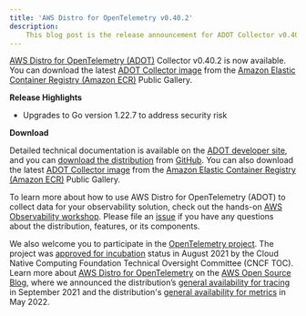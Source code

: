 ```yaml
---
title: 'AWS Distro for OpenTelemetry v0.40.2'
description:
    This blog post is the release announcement for ADOT Collector v0.40.2
---
```



<SectionSeparator />

[AWS Distro for OpenTelemetry (ADOT)](https://aws-otel.github.io/) Collector v0.40.2 is now available.
You can download the latest [ADOT Collector image](https://gallery.ecr.aws/aws-observability/aws-otel-collector) from the
[Amazon Elastic Container Registry (Amazon ECR)](https://aws.amazon.com/ecr/) Public Gallery.

<SectionSeparator />

**Release Highlights**
* Upgrades to Go version 1.22.7 to address security risk

**Download**

Detailed technical documentation is available on the [ADOT developer site](https://aws-otel.github.io/),
and you can [download the distribution](https://aws-otel.github.io/download) from
[GitHub](https://github.com/aws-observability/aws-otel-collector/releases/tag/v0.40.2).
You can also download the latest [ADOT Collector image](https://gallery.ecr.aws/aws-observability/aws-otel-collector)
from the [Amazon Elastic Container Registry (Amazon ECR)](https://aws.amazon.com/ecr/) Public Gallery.

To learn more about how to use AWS Distro for OpenTelemetry (ADOT) to collect data for your observability solution,
check out the hands-on [AWS Observability workshop](https://observability.workshop.aws/en/adot.html).
Please file an [issue](https://github.com/aws-observability/aws-otel-community/issues) if you have any
questions about the distribution, features, or its components.

We also welcome you to participate in the [OpenTelemetry project](https://github.com/open-telemetry).
The project was [approved for incubation](https://www.cncf.io/blog/2021/08/26/opentelemetry-becomes-a-cncf-incubating-project/) status
in August 2021 by the Cloud Native Computing Foundation Technical Oversight Committee (CNCF TOC). Learn more about
[AWS Distro for OpenTelemetry](https://aws.amazon.com/blogs/opensource/category/management-tools/aws-distro-for-opentelemetry/) on the
[AWS Open Source Blog](https://aws.amazon.com/blogs/opensource/category/management-tools/aws-distro-for-opentelemetry/), where we announced
the distribution’s [general availability for tracing](https://aws.amazon.com/blogs/opensource/aws-distro-for-opentelemetry-is-now-ga-for-tracing/) in September 2021
and the distribution's [general availability for metrics](https://aws.amazon.com/blogs/opensource/aws-distro-for-opentelemetry-is-now-generally-available-for-metrics/) in May 2022.